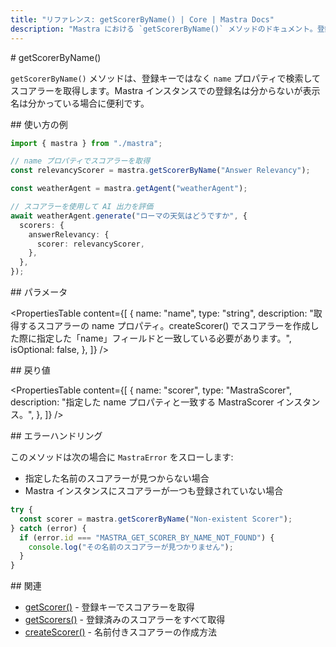 ```yaml
---
title: "リファレンス: getScorerByName() | Core | Mastra Docs"
description: "Mastra における `getScorerByName()` メソッドのドキュメント。登録キーではなく、name プロパティに基づいてスコアラーを取得します。"
---
```


<div id="getscorerbyname">
  # getScorerByName()
</div>

`getScorerByName()` メソッドは、登録キーではなく `name` プロパティで検索してスコアラーを取得します。Mastra インスタンスでの登録名は分からないが表示名は分かっている場合に便利です。

<div id="usage-example">
  ## 使い方の例
</div>

```typescript
import { mastra } from "./mastra";

// name プロパティでスコアラーを取得
const relevancyScorer = mastra.getScorerByName("Answer Relevancy");

const weatherAgent = mastra.getAgent("weatherAgent");

// スコアラーを使用して AI 出力を評価
await weatherAgent.generate("ローマの天気はどうですか", {
  scorers: {
    answerRelevancy: {
      scorer: relevancyScorer,
    },
  },
});
```


<div id="parameters">
  ## パラメータ
</div>

<PropertiesTable
  content={[
    {
      name: "name",
      type: "string",
      description:
        "取得するスコアラーの name プロパティ。createScorer() でスコアラーを作成した際に指定した「name」フィールドと一致している必要があります。",
      isOptional: false,
    },
  ]}
/>

<div id="returns">
  ## 戻り値
</div>

<PropertiesTable
  content={[
    {
      name: "scorer",
      type: "MastraScorer",
      description:
        "指定した name プロパティと一致する MastraScorer インスタンス。",
    },
  ]}
/>

<div id="error-handling">
  ## エラーハンドリング
</div>

このメソッドは次の場合に `MastraError` をスローします:

* 指定した名前のスコアラーが見つからない場合
* Mastra インスタンスにスコアラーが一つも登録されていない場合

```typescript
try {
  const scorer = mastra.getScorerByName("Non-existent Scorer");
} catch (error) {
  if (error.id === "MASTRA_GET_SCORER_BY_NAME_NOT_FOUND") {
    console.log("その名前のスコアラーが見つかりません");
  }
}
```


<div id="related">
  ## 関連
</div>

- [getScorer()](../../reference/core/getScorer) - 登録キーでスコアラーを取得
- [getScorers()](../../reference/core/getScorers) - 登録済みのスコアラーをすべて取得
- [createScorer()](../../reference/scorers/create-scorer) - 名前付きスコアラーの作成方法